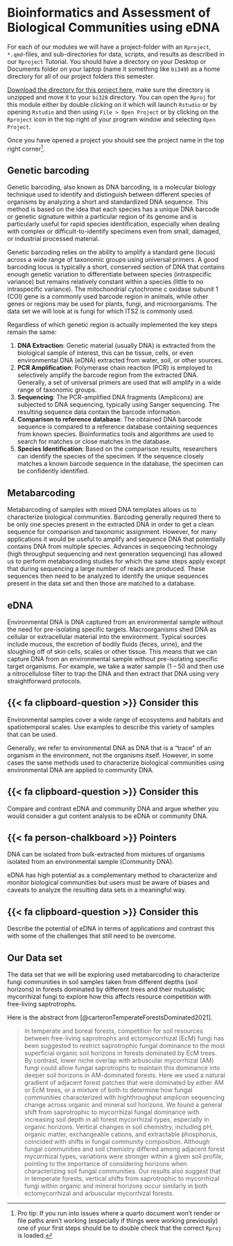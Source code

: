 # Bioinformatics and Assessment of Biological Communities using eDNA {.unnumbered}

For each of our modules we will have a project-folder with an `Rproject`, `*.qmd`-files, and sub-directories for data, scripts, and results as described in our `Rproject` Tutorial. You should have a directory on your Desktop or Documents folder on your laptop (name it something like `bi349`) as a home directory for all of our project folders this semester. 

[Download the directory for this project here](https://drive.google.com/drive/folders/1Zxltr7neJcLzU39emYpXyjpSArFgrh-l?usp=sharing), make sure the directory is unzipped and move it to your `bi328` directory. You can open the `Rproj` for this module either by double clicking on it which will launch `Rstudio` or by opening `Rstudio` and then using `File > Open Project` or by clicking on the `Rproject` icon in the top right of your program window and selecting `Open Project`. 

Once you have opened a project you should see the project name in the top right corner^[Pro tip: If you run into issues where a quarto document won't render or file paths aren't working (especially if things were working previously) one of your first steps should be to double check that the correct `Rproj` is loaded.].


## Genetic barcoding

Genetic barcoding, also known as DNA barcoding, is a molecular biology technique used to identify and distinguish between different species of organisms by analyzing a short and standardized DNA sequence. This method is based on the idea that each species has a unique DNA barcode or genetic signature within a particular region of its genome and is particularly useful for rapid species identification, especially when dealing with complex or difficult-to-identify specimens even from small, damaged, or industrial processed material.

Genetic barcoding relies on the ability to amplify a standard gene (locus) across a wide range of taxonomic groups using universal primers. A good barcoding locus is typically a short, conserved section of DNA that contains enough genetic variation to differentiate between species (intraspecific variance) but remains relatively constant within a species (little to no intraspecific variance). The mitochondrial cytochrome c oxidase subunit 1 (COI) gene is a commonly used barcode region in animals, while other genes or regions may be used for plants, fungi, and microorganisms. The data set we will look at is fungi for which ITS2 is commonly used.

Regardless of which genetic region is actually implemented the key steps remain the same: 

1. **DNA Extraction**: Genetic material (usually DNA) is extracted from the biological sample of interest, this can be tissue, cells, or even environmental DNA (eDNA) extracted from water, soil, or other sources.
2. **PCR Amplification**: Polymerase chain reaction (PCR) is employed to selectively amplify the barcode region from the extracted DNA. Generally, a set of universal primers are used that will amplify in a wide range of taxonomic groups.
3. **Sequencing**: The PCR-amplified DNA fragments (Amplicons) are subjected to DNA sequencing, typically using Sanger sequencing. The resulting sequence data contain the barcode information.
4. **Comparison to reference database**: The obtained DNA barcode sequence is compared to a reference database containing sequences from known species. Bioinformatics tools and algorithms are used to search for matches or close matches in the database.
5. **Species Identification**: Based on the comparison results, researchers can identify the species of the specimen. If the sequence closely matches a known barcode sequence in the database, the specimen can be confidently identified.

## Metabarcoding 

Metabarcoding of samples with mixed DNA templates allows us to characterize biological communities. Barcoding generally required there to be only one species present in the extracted DNA in order to get a clean sequence for comparison and taxonomic assignment. However, for many applications it would be useful to amplify and sequence DNA that potentially contains DNA from multiple species. Advances in sequencing technology (high throughput sequencing and next generation sequencing) has allowed us to perform metabarcoding studies for which the same steps apply except that during sequencing a large number of reads are produced. These sequences then need to be analyzed to identify the unique sequences present in the data set and then those are matched to a database.

 
 
## eDNA
Environmental DNA is DNA captured from an environmental sample without the need for pre-isolating specific targets. Macroorganisms shed DNA as cellular or extracellular material into the environment. Typical sources include mucous, the excretion of bodily fluids (feces, urine), and the sloughing off of skin cells, scales or other tissue. 
This means that we can capture DNA from an environmental sample without pre-isolating specific target organisms. For example, we take a water sample (1 – 5l) and then use a nitrocellulose filter to trap the DNA and then extract that DNA using very straightforward protocols.

::: {.callout-note icon=false}

## {{< fa clipboard-question >}}   Consider this

Environmental samples cover a wide range of ecosystems and habitats and spatiotemporal scales. Use examples to describe this variety of samples that can be used.

:::

Generally, we refer to environmental DNA as DNA that is a "trace" of an organism in the environment, not the organisms itself. However, in some cases the same methods used to characterize biological communities using environmental DNA are applied to community DNA.

::: {.callout-note icon=false}

## {{< fa clipboard-question >}}   Consider this

Compare and contrast eDNA and community DNA and argue whether you would consider a gut content analysis to be eDNA or community DNA.

:::

::: {.callout-tip icon=false collapse=true}

## {{< fa person-chalkboard >}}    Pointers

DNA can be isolated from bulk-extracted from mixtures of organisms isolated from an environmental sample (Community DNA).

:::

eDNA has high potential as a complementary method to characterize and monitor biological communities but users must be aware of biases and caveats to analyze the resulting data sets in a meaningful way.

::: {.callout-note icon=false}

## {{< fa clipboard-question >}}   Consider this

Describe the potential of eDNA in terms of applications and contrast this with some of the challenges that still need to be overcome.

:::

## Our Data set

The data set that we will be exploring used metabarcoding to characterize fungi communities in soil samples taken from different depths (soil horizons) in forests dominated by different trees and their mutualistic mycorrhizal fungi to explore how this affects resource competition with free-living saptrotrophs.

Here is the abstract from [@carteronTemperateForestsDominated2021].

> In temperate and boreal forests, competition for soil resources between free-living saprotrophs and ectomycorrhizal (EcM) fungi has been suggested to restrict saprotrophic fungal dominance to the most superficial organic soil horizons in forests dominated by EcM trees. By contrast, lower niche overlap with arbuscular mycorrhizal (AM) fungi could allow fungal saprotrophs to maintain this dominance into deeper soil horizons in AM-dominated forests. Here we used a natural gradient of adjacent forest patches that were dominated by either AM or EcM trees, or a mixture of both to determine how fungal communities characterized with highthroughput amplicon sequencing change across organic and mineral soil horizons. We found a general shift from saprotrophic to mycorrhizal fungal dominance with increasing soil depth in all forest mycorrhizal types, especially in organic horizons. Vertical changes in soil chemistry, including pH, organic matter, exchangeable cations, and extractable phosphorus, coincided with shifts in fungal community composition. Although fungal communities and soil chemistry differed among adjacent forest mycorrhizal types, variations were stronger within a given soil profile, pointing to the importance of considering horizons when characterizing soil fungal communities. Our results also suggest that in temperate forests, vertical shifts from saprotrophic to mycorrhizal fungi within organic and mineral horizons occur similarly in both ectomycorrhizal and arbuscular mycorrhizal forests.

